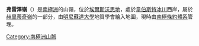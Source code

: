 {{coord|79|9|S|86|25|W|source:GNIS|display=title}}

'''弗雷澤嶺'''（{{lang-en|Frazier Ridge}}）是[[南極洲|南極洲]]的山嶺，位於[[埃爾斯沃思地|埃爾斯沃思地]]，處於[[韋伯斯特冰川|韋伯斯特冰川]]西岸，屬於[[赫里蒂奇嶺|赫里蒂奇嶺]]的一部分，由[[明尼蘇達大學|明尼蘇達大學]]地質學會繪入地圖，現時由[[南極條約體系|南極條約體系]]管理。

{{DEFAULTSORT:Frazier Ridge}}
[[Category:南極洲山脈|Category:南極洲山脈]]


{{EllsworthLand-geo-stub}}